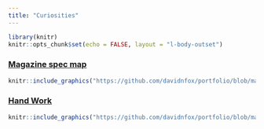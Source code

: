 ```yaml
---
title: "Curiosities"
---
```


```r
library(knitr)
knitr::opts_chunk$set(echo = FALSE, layout = "l-body-outset")
```

### [Magazine spec map](https://github.com/davidnfox/portfolio/blob/main/bq.jpg?raw=true)
```r
knitr::include_graphics("https://github.com/davidnfox/portfolio/blob/main/bq.jpg?raw=true")
```

### [Hand Work](https://github.com/davidnfox/portfolio/blob/main/lake_perez.jpg?raw=true)
```r
knitr::include_graphics("https://github.com/davidnfox/portfolio/blob/main/lake_perez.jpg?raw=true")
```
